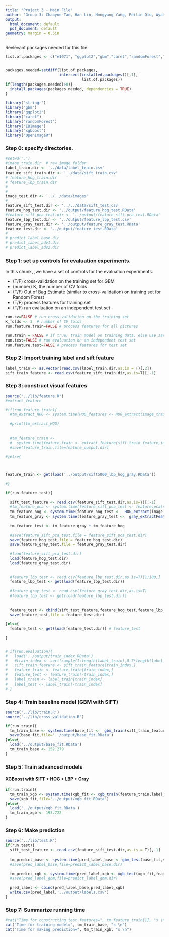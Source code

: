 ```yaml
---
title: "Project 3 - Main File"
author: 'Group 3: Chaoyue Tan, Han Lin, Hongyang Yang, Peilin Qiu, Wyatt Thompson'
output:
  html_document: default
  pdf_document: default
geometry: margin = 0.5in
---
```


Revlevant packages needed for this file

```r
list.of.packages <- c("e1071", "ggplot2","gbm","caret","randomForest","EBImage","xgboost","OpenImageR","stringr")


packages.needed=setdiff(list.of.packages, 
                        intersect(installed.packages()[,1], 
                                  list.of.packages))
if(length(packages.needed)>0){
  install.packages(packages.needed, dependencies = TRUE)
}

library("stringr")
library("gbm")
library("ggplot2")
library("caret")
library("randomForest")
library("EBImage")
library("xgboost")
library("OpenImageR")
```


### Step 0: specify directories.
```r
#setwd('.')
#image_train.dir  # raw image folder
label_train.dir <- '../data/label_train.csv' 
feature_sift_train.dir <- '../data/sift_train.csv'
# feature_hog_train.dir
# feature_lbp_train.dir
# 
# 
image_test.dir <- '../../data/images'
# 
feature_sift_test.dir <- '../../data/sift_test.csv'
feature_hog_test.dir <- '../output/feature_hog_test.RData'
#feature_sift_pca_test.dir <- '../output/feature_sift_pca_test.RData'
feature_lbp_test.dir <- '../output/feature_lbp_test.csv'
feature_gray_test.dir <- '../output/feature_gray_test.RData'
feature_test.dir <- '../output/feature_test.RData'
# 
# predict_label_base.dir
# predict_label_adv1.dir
# predict_label_adv2.dir
```

### Step 1: set up controls for evaluation experiments.

In this chunk, ,we have a set of controls for the evaluation experiments. 

+ (T/F) cross-validation on the training set for GBM
+ (number) K, the number of CV folds
+ (T/F) Out of Bag Estimate (similar to cross-validation) on training set for Random Forest
+ (T/F) process features for training set
+ (T/F) run evaluation on an independent test set
```r
run.cv=FALSE # run cross-validation on the training set
K_folds <- 3  # number of CV folds
run.feature.train=FALSE # process features for all pictures

run.train = FALSE # if true, train model on training data, else use saved model
run.test=FALSE # run evaluation on an independent test set
run.feature.test=FALSE # process features for test set
```






### Step 2: Import training label and sift feature
```r
label_train <- as.vector(read.csv(label_train.dir,as.is = T)[,2])
sift_train_feature <- read.csv(feature_sift_train.dir,as.is=T)[,-1]

```




### Step 3: construct visual features
```r
source("../lib/feature.R")
#extract_feature

#if(run.feature.train){
  #tm_extract_HOG <- system.time(HOG_features <- HOG_extract(image_train.dir))
  
  #print(tm_extract_HOG)
  
  
  #tm_feature_train <- 
  #  system.time(feature_train <- extract_feature(sift_train_feature,image_train.dir))[3]
  #save(feature_train,file=feature_output.dir)
  
#}else{



feature_train <- get(load('../output/sift5000_lbp_hog_gray.RData'))
  
#}

if(run.feature.test){
  
  sift_test_feature <- read.csv(feature_sift_test.dir,as.is=T)[,-1]
  #tm_feature_pca <- system.time(feature_sift_pca_test <- feature.pca(sift_test_feature))
  tm_feature_hog <- system.time(feature_hog_test <-  HOG_extract(image_test.dir))
  tm_feature_gray <- system.time(feature_gray_test <-  gray_extractFeature(image_test.dir))
  
  tm_feature_test <- tm_feature_gray + tm_feature_hog
  
  #save(feature_sift_pca_test,file = feature_sift_pca_test.dir)
  save(feature_hog_test,file = feature_hog_test.dir)
  save(feature_gray_test,file = feature_gray_test.dir)
  
  #load(feature_sift_pca_test.dir)
  load(feature_hog_test.dir)
  load(feature_gray_test.dir)
  
  
  #feature_lbp_test <- read.csv(feature_lbp_test.dir,as.is=T)[1:100,]
  feature_lbp_test <- get(load(feature_lbp_test.dir))
  
  #feature_gray_test <- read.csv(feature_gray_test.dir,as.is=T)
  #feature_lbp_test <- get(load(feature_lbp_test.dir))
  
  
  feature_test <- cbind(sift_test_feature,feature_hog_test,feature_lbp_test,feature_gray_test)
  save(feature_test,file = feature_test.dir)
  
}else{
  feature_test <- get(load(feature_test.dir)) # feature_test
  
}


# if(run.evaluation){
#   load('../output/train_index.RData')
#   #train_index <- sort(sample(1:length(label_train),0.7*length(label_train)))
#   sift_train_feature <- sift_train_feature[train_index,]
#   feature_train <- feature_train[train_index,]
#   feature_test <- feature_train[-train_index,]
#   label_train <- label_train[train_index]
#   label_test <- label_train[-train_index]
# }


```



### Step 4: Train baseline model (GBM with SIFT)
```r
source('../lib/train.R')
source('../lib/cross_validation.R')

if(run.train){
  tm_train_base <- system.time(base_fit <-  gbm_train(sift_train_feature,label_train,run.cv = run.cv))[3]
  save(base_fit,file='../output/base_fit.RData')
}else{
  load('../output/base_fit.RData')
  tm_train_base <- 152.279
}


```



### Step 5: Train advanced models

#### XGBoost with SIFT + HOG + LBP + Gray
```r
if(run.train){
  tm_train_xgb <- system.time(xgb_fit <- xgb_train(feature_train,label_train,run.cv=run.cv))[3]
  save(xgb_fit,file='../output/xgb_fit.RData')
}else{
  load('../output/xgb_fit.RData')
  tm_train_xgb <- 193.722
}

```


### Step 6: Make prediction
```r
source('../lib/test.R')
if(run.test){
  sift_test_feature <- read.csv(feature_sift_test.dir,as.is = T)[,-1]
  
  tm_predict_base <- system.time(pred_label_base <- gbm_test(base_fit,sift_test_feature))[3]
  #save(pred_label_base,file=predict_label_base.dir)
  
  tm_predict_xgb <- system.time(pred_label_xgb <- xgb_test(xgb_fit,feature_test))[3]
  #save(pred_label_gbm,file=predict_label_gbm.dir)
  
  pred_label <- cbind(pred_label_base,pred_label_xgb)
  write.csv(pred_label,'../output/labels.csv')
}
```



### Step 7: Summarize running time
```r
#cat("Time for constructing test features=", tm_feature_train[1], "s \n")
cat("Time for training model=", tm_train_base, "s \n")
cat("Time for making prediction=", tm_train_xgb, "s \n")
```














